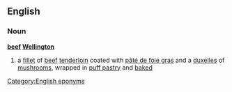 ==English==
===Noun===
'''[[beef]] [[Wellington]]'''
# a [[fillet]] of [[beef]] [[tenderloin]] coated with [[pâté de foie gras]] and a [[duxelles]] of [[mushroom]]s, wrapped in [[puff pastry]] and [[bake]]d

[[Category:English eponyms]]